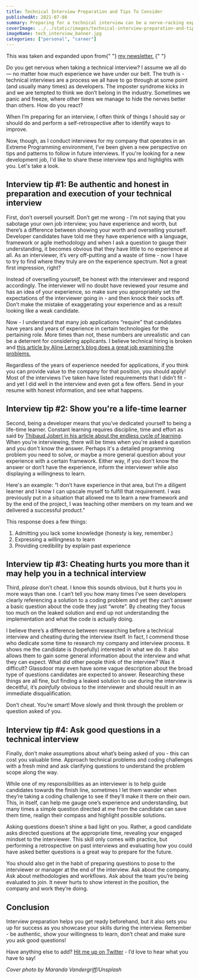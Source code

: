```yaml
---
title: Technical Interview Preparation and Tips To Consider
publishedAt: 2021-07-08
summary: Preparing for a technical interview can be a nerve-racking experience. As someone who has been giving interviews for 2 years, here are some tips I'd like to share with you.
coverImage: ../../static/images/technical-interview-preparation-and-tips-to-consider/tech_interview_banner.jpg
imageName: tech_interview_banner.jpg
categories: ["personal", "career"]
---
```


<Thoughtquote>
  This was taken and expanded upon from{" "}
  <a href="https://braydoncoyer.dev/newsletter/">my newsletter.</a>
</Thoughtquote>{" "}

Do you get nervous when taking a technical interview? I assume we all do — no matter how much experience we have under our belt. The truth is - technical interviews are a process we all have to go through at some point (and usually many times) as developers. The imposter syndrome kicks in and we are tempted to think we don’t belong in the industry. Sometimes we panic and freeze, where other times we manage to hide the nerves better than others. How do you react?

When I’m preparing for an interview, I often think of things I should say or should do and perform a self-retrospective after to identify ways to improve.

Now, though, as I conduct interviews for my company that operates in an Extreme Programming environment, I’ve been given a new perspective on tips and patterns to follow in future interviews. If you're looking for a new development job, I'd like to share these interview tips and highlights with you. Let's take a look.

## Interview tip #1: Be authentic and honest in preparation and execution of your technical interview

First, don’t oversell yourself. Don’t get me wrong - I’m not saying that you sabotage your own job interview; you have experience and worth, but there’s a difference between showing your worth and overselling yourself. Developer candidates have told me they have experience with a language, framework or agile methodology and when I ask a question to gauge their understanding, it becomes obvious that they have little to no experience at all. As an interviewer, it’s very off-putting and a waste of time - now I have to try to find where they truly are on the experience spectrum. Not a great first impression, right?

Instead of overselling yourself, be honest with the interviewer and respond accordingly. The interviewer will no doubt have reviewed your resume and has an idea of your experience, so make sure you appropriately set the expectations of the interviewer going in - and then knock their socks off. Don’t make the mistake of exaggerating your experience and as a result looking like a weak candidate.

Now - I understand that many job applications “require” that candidates have years and years of experience in certain technologies for the pertaining role. More times than not, these numbers are unrealistic and can be a deterrent for considering applicants. I believe technical hiring is broken and [this article by Aline Lerner’s blog does a great job examining the problems.](https://blog.alinelerner.com/ive-been-an-engineer-and-a-recruiter-hiring-is-broken-heres-why-and-heres-what-it-should-be-like-instead/)

Regardless of the years of experience needed for applications, if you think you can provide value to the company for that position, you should apply! Most of the interviews I’ve taken have listed requirements that I didn’t fit - and yet I did well in the interview and even got a few offers. Send in your resume with honest information, and see what happens.

## Interview tip #2: Show you're a life-time learner

Second, being a developer means that you’ve dedicated yourself to being a life-time learner. Constant learning requires discipline, time and effort as said by [Thibaud Jobert in his article about the endless cycle of learning](https://www.codingame.com/blog/true-programmers-never-stop-learning/). When you’re interviewing, there will be times when you're asked a question and you don't know the answer. Perhaps it's a detailed programming problem you need to solve, or maybe a more general question about your experience with a certain framework. Either way, if you don’t know the answer or don’t have the experience, inform the interviewer while also displaying a willingness to learn.

Here's an example: “I don’t have experience in that area, but I’m a diligent learner and I know I can upscale myself to fulfill that requirement. I was previously put in a situation that allowed me to learn a new framework and by the end of the project, I was teaching other members on my team and we delivered a successful product.”

This response does a few things:

1. Admitting you lack some knowledge (honesty is key, remember.)
2. Expressing a willingness to learn
3. Providing credibility by explain past experience

## Interview tip #3: Cheating hurts you more than it may help you in a technical interview

Third, _please_ don’t cheat. I know this sounds obvious, but it hurts you in more ways than one. I can’t tell you how many times I’ve seen developers clearly referencing a solution to a coding problem and yet they can’t answer a basic question about the code they just “wrote”. By cheating they focus too much on the leaked solution and end up not understanding the implementation and what the code is actually doing.

I believe there’s a difference between researching before a technical interview and cheating during the interview itself. In fact, I commend those who dedicate some time to research my company and interview process. It shows me the candidate is (hopefully) interested in what we do. It also allows them to gain some general information about the interview and what they can expect. What did other people think of the interview? Was it difficult? Glassdoor may even have some vague description about the broad type of questions candidates are expected to answer. Researching these things are all fine, but finding a leaked solution to use during the interview is deceitful, it’s _painfully_ obvious to the interviewer and should result in an immediate disqualification.

Don’t cheat. You’re smart! Move slowly and think through the problem or question asked of you.

## Interview tip #4: Ask good questions in a technical interview

Finally, don’t make assumptions about what’s being asked of you - this can cost you valuable time. Approach technical problems and coding challenges with a fresh mind and ask clarifying questions to understand the problem scope along the way.

While one of my responsibilities as an interviewer is to help guide candidates towards the finish line, sometimes I let them wander when they’re taking a coding challenge to see if they’ll make it there on their own. This, in itself, can help me gauge one’s experience and understanding, but many times a simple question directed at me from the candidate can save them time, realign their compass and highlight possible solutions.

Asking questions doesn’t shine a bad light on you. Rather, a good candidate asks directed questions at the appropriate time, revealing your engaged mindset to the interviewer. This skill only comes with practice, but performing a retrospective on past interviews and evaluating how you could have asked better questions is a great way to prepare for the future.

You should also get in the habit of preparing questions to pose to the interviewer or manager at the end of the interview. Ask about the company. Ask about methodologies and workflows. Ask about the team you’re being evaluated to join. It never hurts to show interest in the position, the company and work they’re doing.

## Conclusion

Interview preparation helps you get ready beforehand, but it also sets you up for success as you showcase your skills during the interview. Remember - be authentic, show your willingness to learn, don’t cheat and make sure you ask good questions!

Have anything else to add? [Hit me up on Twitter](https://twitter.com/BraydonCoyer) - I’d love to hear what you have to say!

_Cover photo by Maranda Vandergriff/Unsplash_
